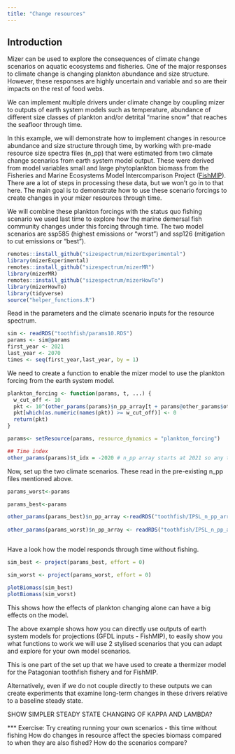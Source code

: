 ```yaml
---
title: "Change resources"
---
```


## Introduction

Mizer can be used to explore the consequences of climate change scenarios on aquatic ecosystems and fisheries. One of the major responses to climate change is changing plankton abundance and size structure. However, these responses are highly uncertain and variable and so are their impacts on the rest of food webs.

We can implement multiple drivers under climate change by coupling mizer to outputs of earth system models such as temperature, abundance of different size classes of plankton and/or detrital "marine snow" that reaches the seafloor through time.

In this example, we will demonstrate how to implement changes in resource abundance and size structure through time, by working with pre-made resource size spectra files (n_pp) that were estimated from two climate change scenarios from earth system model output. These were derived from model variables small and large phytoplankton biomass from the Fisheries and Marine Ecosystems Model Intercomparison Project ([FishMIP](https://www.isimip.org/about/marine-ecosystems-fisheries/)). There are a lot of steps in processing these data, but we won't go in to that here. The main goal is to demonstrate how to use these scenario forcings to create changes in your mizer resources through time.

We will combine these plankton forcings with the status quo fishing scenario we used last time to explore how the marine demersal fish community changes under this forcing through time. The two model scenarios are ssp585 (highest emissions or "worst") and ssp126 (mitigation to cut emissions or "best").

```r
remotes::install_github("sizespectrum/mizerExperimental")
library(mizerExperimental)
remotes::install_github("sizespectrum/mizerMR")
library(mizerMR)
remotes::install_github("sizespectrum/mizerHowTo")
library(mizerHowTo)
library(tidyverse)
source("helper_functions.R")
```

Read in the parameters and the climate scenario inputs for the resource spectrum.

```r
sim <- readRDS("toothfish/params10.RDS")
params <- sim@params
first_year <- 2021
last_year <- 2070
times <- seq(first_year,last_year, by = 1)
```

We need to create a function to enable the mizer model to use the plankton forcing from the earth system model.

```r
plankton_forcing <- function(params, t, ...) {
  w_cut_off <- 10
  pkt <- 10^(other_params(params)$n_pp_array[t + params@other_params$other$t_idx,])/params@dw_full # converting to density
  pkt[which(as.numeric(names(pkt)) >= w_cut_off)] <- 0
  return(pkt)  
}

params<- setResource(params, resource_dynamics = "plankton_forcing")

## Time index
other_params(params)$t_idx = -2020 # n_pp array starts at 2021 so any time generated by the effort array will match the rownumber of the n_pp array

```

Now, set up the two climate scenarios. These read in the pre-existing n_pp files mentioned above.

```r

params_worst<-params

params_best<-params

other_params(params_best)$n_pp_array <-readRDS("toothfish/IPSL_n_pp_array_CCscenario_126.RDS")
    
other_params(params_worst)$n_pp_array <- readRDS("toothfish/IPSL_n_pp_array_CCscenario_585.RDS")



```




Have a look how the model responds through time without fishing.

```r
sim_best <- project(params_best, effort = 0)

sim_worst <- project(params_worst, effort = 0)

plotBiomass(sim_best)
plotBiomass(sim_worst)
```

This shows how the effects of plankton changing alone can have a big effects on the model.

The above example shows how you can directly use outputs of earth system models for projections (GFDL inputs - FishMIP), to easily show you what functions to work we will use 2 stylised scenarios that you can adapt and explore for your own model scenarios.

This is one part of the set up that we have used to create a thermizer model for the Patagonian toothfish fishery and for FishMIP.


Alternatively, even if we do not couple directly to these outputs we can create experiments that examine long-term changes in these drivers relative to a baseline steady state.

SHOW SIMPLER STEADY STATE CHANGING OF KAPPA AND LAMBDA?

*** Exercise: Try creating running your own scenarios - this time without fishing How do changes in resource affect the species biomass compared to when they are also fished? How do the scenarios compare?
